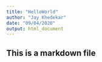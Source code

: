 ```yaml
---
title: "HelloWorld"
author: "Jay Khedekar"
date: "09/04/2020"
output: html_document
---
```


## This is a markdown file
